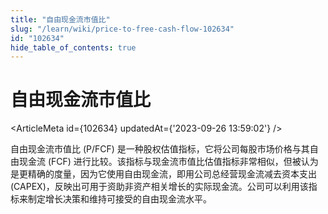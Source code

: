 ```yaml
---
title: "自由现金流市值比"
slug: "/learn/wiki/price-to-free-cash-flow-102634"
id: "102634"
hide_table_of_contents: true
---
```



# 自由现金流市值比

<ArticleMeta id={102634} updatedAt={'2023-09-26 13:59:02'} />
<div className='border-solid border-b border-t-0 my-4 border-[var(--ifm-color-gray-300)]' />

自由现金流市值比 (P/FCF) 是一种股权估值指标，它将公司每股市场价格与其自由现金流 (FCF) 进行比较。该指标与现金流市值比估值指标非常相似，但被认为是更精确的度量，因为它使用自由现金流，即用公司总经营现金流减去资本支出 (CAPEX)，反映出可用于资助非资产相关增长的实际现金流。公司可以利用该指标来制定增长决策和维持可接受的自由现金流水平。
